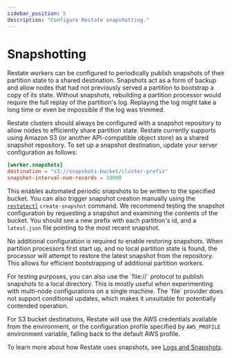 ```yaml
---
sidebar_position: 5
description: "Configure Restate snapshotting."
---
```



# Snapshotting

Restate workers can be configured to periodically publish snapshots of their partition state to a shared destination. Snapshots act as a form of backup and allow nodes that had not previously served a partition to bootstrap a copy of its state. Without snapshots, rebuilding a partition processor would require the full replay of the partition's log. Replaying the log might take a long time or even be impossible if the log was trimmed.

Restate clusters should always be configured with a snapshot repository to allow nodes to efficiently share partition state. Restate currently supports using Amazon S3 (or another API-compatible object store) as a shared snapshot repository. To set up a snapshot destination, update your server configuration as follows:

```toml
[worker.snapshots]
destination = "s3://snapshots-bucket/cluster-prefix"
snapshot-interval-num-records = 10000
```

This enables automated periodic snapshots to be written to the specified bucket. You can also trigger snapshot creation manually using the [`restatectl`](/operate/control) `create-snapshot` command. We recommend testing the snapshot configuration by requesting a snapshot and examining the contents of the bucket. You should see a new prefix with each partition's id, and a `latest.json` file pointing to the most recent snapshot.

No additional configuration is required to enable restoring snapshots. When partition processors first start up, and no local partition state is found, the processor will attempt to restore the latest snapshot from the repository. This allows for efficient bootstrapping of additional partition workers.

<Admonition type="tip" title="Experimenting with snapshots without an object store">
    For testing purposes, you can also use the `file://` protocol to publish snapshots to a local directory. This is mostly useful when experimenting with multi-node configurations on a single machine. The `file` provider does not support conditional updates, which makes it unsuitable for potentially contended operation.
</Admonition>

For S3 bucket destinations, Restate will use the AWS credentials available from the environment, or the configuration profile specified by `AWS_PROFILE` environment variable, falling back to the default AWS profile.

To learn more about how Restate uses snapshots, see [Logs and Snapshots](/operate/logs-snapshots).

